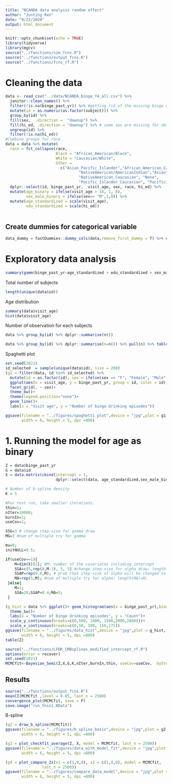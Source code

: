 ---
title: "NCANDA data analysis random effect"
author: "Junting Ren"
date: "9/22/2020"
output: html_document
---
```{r setup, include=FALSE}
knitr::opts_chunk$set(echo = TRUE)
library(tidyverse)
library(mgcv)
source("../functions/sim_fcns.R")
source("../functions/output_fcns.R")
source("../functions/fcns_rf.R")
```

# Cleaning the data
```{r}
data <- read_csv("../data/NCANDA_binge_Y4_all.csv") %>% 
  janitor::clean_names() %>% 
  filter(!is.na(binge_past_yr)) %>% #getting rid of the missing binge observations
  mutate(id = as.numeric(as.factor(subject))) %>% 
  group_by(id) %>% 
  fill(sex,  .direction =  "downup") %>%
  fill(hi_ed, .direction = "downup") %>% # some sex are missing for observations, but not for groups
  ungroup(id) %>% 
  filter(!is.na(hi_ed))
#Combine groups for race
data = data %>% mutate(
  race = fct_collapse(race, 
                      Black = "African_American/Black",
                      White = "Caucasian/White",
                      Other = 
                        c("Asian_Pacific_Islander","African_American_Caucasian", "Asian_White",
                                "NativeAmerican/AmericanIndian","Asian",
                                "NativeAmerican_Caucasian", "None", 
                                "Pacific_Islander_Caucasian", "PacificIslander"))) %>% 
  dplyr::select(id, binge_past_yr,  visit_age, sex, race, hi_ed) %>% 
  mutate(age_binary = ifelse(visit_age > 16, 1, 0),
         sex_male_binary = ifelse(sex== "M",1,0)) %>% 
  mutate(age_standardized = scale(visit_age),
         edu_standardized = scale(hi_ed))
  
```



## Create dummies for categorical variable
```{r}
data_dummy = fastDummies::dummy_cols(data,remove_first_dummy = T) %>% dplyr::select( -sex, -race)
```

# Exploratory data analysis
```{r}
summary(gamm(binge_past_yr~age_standardized + edu_standardized + sex_male_binary,random=list(id=~1),data=data)$gam)
```
Total number of subjects
```{r}
length(unique(data$id))
```

Age distribution
```{r}
summary(data$visit_age)
hist(data$visit_age)
```

Number of observation for each subjects
```{r}
data %>% group_by(id) %>% dplyr::summarise(n())
```
```{r}
data %>% group_by(id) %>% dplyr::summarise(n=n()) %>% pull(n) %>% table()
```

Spaghetti plot 
```{r}
set.seed(2021)
id_selected  = sample(unique(data$id), size = 200)
(g1 = filter(data, id %in% id_selected) %>% 
  mutate(id = as.factor(id), sex = ifelse(sex == "F", "Female", "Male")) %>% 
  ggplot(aes(x = visit_age, y = binge_past_yr, group = id, color = id)) + 
  facet_grid(. ~ sex)+
  theme_bw()+
  theme(legend.position="none")+
  geom_line()+
  labs(x = "Visit age", y = "Number of binge drinking episodes"))

ggsave(filename = "../figures/spaghetti_plot",device = "jpg",plot = g1,
       width = 6, height = 5, dpi =800)
```



# 1. Running the model for age as binary
```{r}
Z = data$binge_past_yr
G = data$id
X = data.matrix(cbind(intercept = 1,
                      dplyr::select(data, age_standardized,sex_male_binary)))

# Number of b-spline density
K = 5

#For test run, take smaller iterations.
thin=1;
nIter=10000;
burnIn=1;
useCov=1;

SSG=3 # change step-size for gamma draw
MG=3 #num of multiple try for gamma

mu=0;
initNULL=0.5;

if(useCov==1){
 	M=dim(X)[2]; #M: number of the covariates including intercept
 	SSA=c(5,rep(8,M-3), 5, 5) #change step-size for alpha draw; length(SSA)=M 
 	SSAP=rep(0.8,M); # prob that step-size of alpha will be changed to SSA; length(SSAP)=M;
 	MA=rep(5,M); #num of multiple try for alpha; length(MA)=M;
 }else{
 	M=1;
 	SSA=20;SSAP=0.4;MA=5;
 }
```



```{r}
(g_hist = data %>% ggplot()+ geom_histogram(aes(x = binge_past_yr),binwidth=10,color="darkblue", fill="lightblue")+
  theme_bw()+
  labs(x = "Number of binge drinking episodes", y = "Count")+
  scale_y_continuous(breaks=c(0,500, 1000, 1500,2000,2800)))+
  scale_x_continuous(breaks=c(0,50, 100, 150,175))
ggsave(filename = "../figures/data_hist",device = "jpg",plot = g_hist,
       width = 6, height = 5, dpi =800)
table(Z)
```

```{r results=F, message = F}
source("../functions/LFDR_CMBsplines_modified_intercept_rf.R") 
options(error = recover)
set.seed(2021)
MCMCfit<-Bayesian_Semi(Z,X,G,K,nIter,burnIn,thin, useCov=useCov,  byStep=0.01, same_b_eta_variance = T,max_Z = end,s_b_eta = 0.7, c = 0.01, d = 0.01, alpha_prior_var = 2.5, gamma_prior_var=2.5, same_var = F)
```


## Results
```{r}
source("../functions/output_fcns.R")
meanCI(MCMCfit ,level = 0.05, last_n = 2500)
convergence_plot(MCMCfit, save = F)
save.image("run_thin1.RData")
```

B-spline  
```{r}
(g2 = draw_b_spline(MCMCfit))
ggsave(filename = "../figures/b_spline_basis",device = "jpg",plot = g2[[2]],
       width = 6, height = 5, dpi =800)
```


```{r}
(g3 = plot_checkfit_average(Z, X, model = MCMCfit, last_n = 2500))
ggsave(filename = "../figures/data_with_model_fit",device = "jpg",plot = g3[[1]],
       width = 6, height = 5, dpi =800)
```

```{r}
(g4 = plot_compare_2x(x1 = c(1,0,0), x2 = c(1,4,0), model = MCMCfit,
                last_n = 2500))
ggsave(filename = "../figures/compare_data_model",device = "jpg",plot = g4,
       width = 6, height = 5, dpi =800)
```

